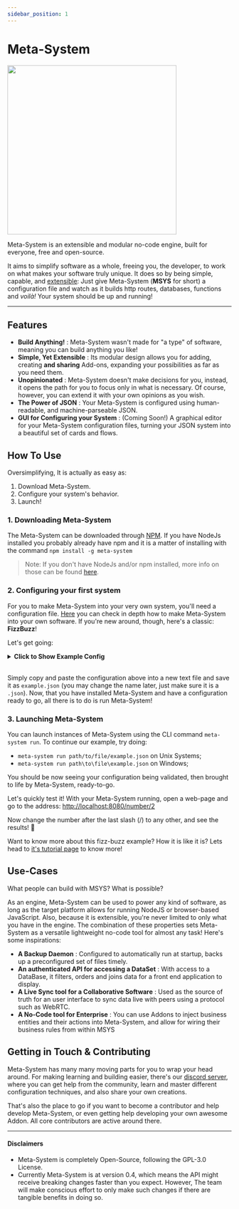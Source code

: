 ```yaml
---
sidebar_position: 1
---
```


# Meta-System
<img src="/meta-system-docs/img/docs/v04_Andromeda_launch.png" height="380px" />

Meta-System is an extensible and modular no-code engine, built for everyone, free and open-source.

It aims to simplify software as a whole, freeing you, the developer, to work on what makes your software truly unique. It does so by being simple, capable, and [extensible](./architecture/extending-functionality): Just give Meta-System (**MSYS** for short) a configuration file and watch as it builds http routes, databases, functions and *voilà!* Your system should be up and running!

-----
## Features
- **Build Anything!** : Meta-System wasn't made for "a type" of software, meaning you can build anything you like!
- **Simple, Yet Extensible** : Its modular design allows you for adding, creating **and sharing** Add-ons, expanding your possibilities as far as you need them.
- **Unopinionated** : Meta-System doesn't make decisions for you, instead, it opens the path for you to focus only in what is necessary. Of course, however, you can extend it with your own opinions as you wish.
- **The Power of JSON** : Your Meta-System is configured using human-readable, and machine-parseable JSON.
- **GUI for Configuring your System** : (Coming Soon!) A graphical editor for your Meta-System configuration files, turning your JSON system into a beautiful set of cards and flows.

## How To Use
Oversimplifying, It is actually as easy as:
1. Download Meta-System.
2. Configure your system's behavior.
3. Launch!
 
### 1. Downloading Meta-System
The Meta-System can be downloaded through [NPM](https://www.npmjs.com/package/meta-system). If you have NodeJs installed you probably already have npm and it is a matter of installing with the command
`npm install -g meta-system`
> Note: If you don't have NodeJs and/or npm installed, more info on those can be found [here](https://nodejs.org/en/).

### 2. Configuring your first system
For you to make Meta-System into your very own system, you'll need a configuration file. [Here](./configuring/basics.md) you can check in depth how to make Meta-System into your own software. If you're new around, though, here's a classic:  **FizzBuzz**!

Let's get going:


<details>
  <summary><b>Click to Show Example Config <nbsp/>
</b></summary>
<CodeBlock className="language-json">{ExampleConfig}</CodeBlock>
</details><br/>

Simply copy and paste the configuration above into a new text file and save it as `example.json` (you may change the name later, just make sure it is a `.json`).
Now, that you have installed Meta-System and have a configuration ready to go, all there is to do is run Meta-System!

### 3. Launching Meta-System
You can launch instances of Meta-System using the CLI command `meta-system run`. To continue our example, try doing:

- `meta-system run path/to/file/example.json` on Unix Systems;
- `meta-system run path\to\file\example.json` on Windows;

You should be now seeing your configuration being validated, then brought to life by Meta-System, ready-to-go.

Let's quickly test it! With your Meta-System running, open a web-page and go to the address: [http://localhost:8080/number/2](http://localhost:8080/number/2)

Now change the number after the last slash (/) to any other, and see the results! 🚀

Want to know more about this fizz-buzz example? How it is like it is? Lets head to [it's tutorial page](../tutorials/fizz-buzz) to know more!

## Use-Cases
What people can build with MSYS? What is possible?

As an engine, Meta-System can be used to power any kind of software, as long as the target platform allows for running NodeJS or browser-based JavaScript.
Also, because it is extensible, you're never limited to only what you have in the engine. The combination of these properties sets Meta-System as a versatile lightweight no-code tool for almost any task! Here's some inspirations:
- **A Backup Daemon** : Configured to automatically run at startup, backs up a preconfigured set of files timely.
- **An authenticated API for accessing a DataSet** : With access to a DataBase, it filters, orders and joins data for a front end application to display.
- **A Live Sync tool for a Collaborative Software** : Used as the source of truth for an user interface to sync data live with peers using a protocol such as WebRTC.
- **A No-Code tool for Enterprise** : You can use Addons to inject business entities and their actions into Meta-System, and allow for wiring their business rules from within MSYS

## Getting in Touch & Contributing
Meta-System has many many moving parts for you to wrap your head around. For making learning and building easier, there's our [discord server](https://discord.gg/ndGsnbTW7V), where you can get help from the community, learn and master different configuration techniques, and also share your own creations.

That's also the place to go if you want to become a contributor and help develop Meta-System, or even getting help developing your own awesome Addon. All core contributors are active around there.

--------

#### Disclaimers
- Meta-System is completely Open-Source, following the GPL-3.0 License.
- Currently Meta-System is at version 0.4, which means the API might receive breaking changes faster than you expect. However, The team will make conscious effort to only make such changes if there are tangible benefits in doing so.

